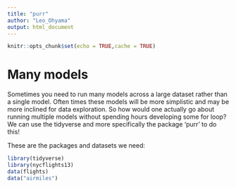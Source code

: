 ```yaml
---
title: "purr"
author: "Leo_Ohyama"
output: html_document
---
```


```r
knitr::opts_chunk$set(echo = TRUE,cache = TRUE)
```

# Many models

Sometimes you need to run many models across a large dataset rather than a single model. Often times these models will be more simplistic and may be more inclined for data exploration. So how would one actually go about running multiple models without spending hours developing some for loop? We can use the tidyverse and more specifically the package 'purr' to do this!

These are the packages and datasets we need:
```r
library(tidyverse)
library(nycflights13)
data(flights)
data("airmiles")



```

